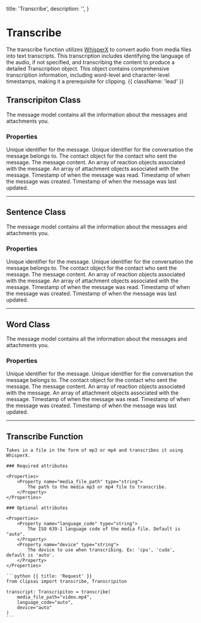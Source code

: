   title: 'Transcribe',
  description: '',
}

# Transcribe

The transcribe function utilizes [WhisperX](https://github.com/m-bain/whisperX) to
convert audio from media files into text transcripts. This transcription includes
identifying the language of the audio, if not specified, and transcribing the content to
produce a detailed Transcription object. This object contains comprehensive
transcription information, including word-level and character-level timestamps, making
it a prerequisite for clipping. {{ className: 'lead' }}

## Transcripiton Class

The message model contains all the information about the messages and attachments you.

### Properties

<Properties>
    <Property name="id" type="string">
        Unique identifier for the message.
    </Property>
    <Property name="conversation_id" type="string">
        Unique identifier for the conversation the message belongs to.
    </Property>
    <Property name="contact" type="object">
        The contact object for the contact who sent the message.
    </Property>
    <Property name="message" type="string">
        The message content.
    </Property>
    <Property name="reactions" type="array">
        An array of reaction objects associated with the message.
    </Property>
    <Property name="attachments" type="array">
        An array of attachment objects associated with the message.
    </Property>
    <Property name="read_at" type="timestamp">
        Timestamp of when the message was read.
    </Property>
    <Property name="created_at" type="timestamp">
        Timestamp of when the message was created.
    </Property>
    <Property name="updated_at" type="timestamp">
        Timestamp of when the message was last updated.
    </Property>
</Properties>

---

## Sentence Class

The message model contains all the information about the messages and attachments you.

### Properties

<Properties>
    <Property name="id" type="string">
        Unique identifier for the message.
    </Property>
    <Property name="conversation_id" type="string">
        Unique identifier for the conversation the message belongs to.
    </Property>
    <Property name="contact" type="object">
        The contact object for the contact who sent the message.
    </Property>
    <Property name="message" type="string">
        The message content.
    </Property>
    <Property name="reactions" type="array">
        An array of reaction objects associated with the message.
    </Property>
    <Property name="attachments" type="array">
        An array of attachment objects associated with the message.
    </Property>
    <Property name="read_at" type="timestamp">
        Timestamp of when the message was read.
    </Property>
    <Property name="created_at" type="timestamp">
        Timestamp of when the message was created.
    </Property>
    <Property name="updated_at" type="timestamp">
        Timestamp of when the message was last updated.
    </Property>
</Properties>

---

## Word Class

The message model contains all the information about the messages and attachments you.

### Properties

<Properties>
    <Property name="id" type="string">
        Unique identifier for the message.
    </Property>
    <Property name="conversation_id" type="string">
        Unique identifier for the conversation the message belongs to.
    </Property>
    <Property name="contact" type="object">
        The contact object for the contact who sent the message.
    </Property>
    <Property name="message" type="string">
        The message content.
    </Property>
    <Property name="reactions" type="array">
        An array of reaction objects associated with the message.
    </Property>
    <Property name="attachments" type="array">
        An array of attachment objects associated with the message.
    </Property>
    <Property name="read_at" type="timestamp">
        Timestamp of when the message was read.
    </Property>
    <Property name="created_at" type="timestamp">
        Timestamp of when the message was created.
    </Property>
    <Property name="updated_at" type="timestamp">
        Timestamp of when the message was last updated.
    </Property>
</Properties>

---

## Transcribe Function

<Row>
  <Col>

    Takes in a file in the form of mp3 or mp4 and transcribes it using WhisperX.

    ### Required attributes

    <Properties>
        <Property name="media_file_path" type="string">
            The path to the media mp3 or mp4 file to transcribe.
        </Property>
    </Properties>

    ### Optional attributes

    <Properties>
        <Property name="language_code" type="string">
            The ISO 639-1 language code of the media file. Default is "auto".
        </Property>
        <Property name="device" type="string">
            The device to use when transcribing. Ex: 'cpu', 'cuda', default is 'auto'.
        </Property>
    </Properties>

  </Col>

  <Col sticky>

    ```python {{ title: 'Request' }}
    from clipsai import transcribe, Transcripiton

    transcript: Transcripiton = transcribe(
        media_file_path="video.mp4",
        language_code="auto",
        device="auto"
    )
    ```

  </Col>
</Row>


